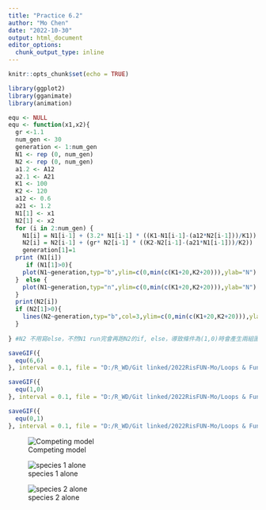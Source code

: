 ```yaml
---
title: "Practice 6.2"
author: "Mo Chen"
date: "2022-10-30"
output: html_document
editor_options: 
  chunk_output_type: inline
---
```


```r
knitr::opts_chunk$set(echo = TRUE)
```

```r
library(ggplot2)
library(gganimate)
library(animation)
```

```r
equ <- NULL
equ <- function(x1,x2){
  gr <-1.1
  num_gen <- 30
  generation <- 1:num_gen
  N1 <- rep (0, num_gen)
  N2 <- rep (0, num_gen)
  a1.2 <- A12
  a2.1 <- A21
  K1 <- 100
  K2 <- 120
  a12 <- 0.6
  a21 <- 1.2
  N1[1] <- x1 
  N2[1] <- x2
  for (i in 2:num_gen) {
    N1[i] = N1[i-1] + (3.2* N1[i-1] * ((K1-N1[i-1]-(a12*N2[i-1]))/K1)) 
    N2[i] = N2[i-1] + (gr* N2[i-1] * ((K2-N2[i-1]-(a21*N1[i-1]))/K2)) 
    generation[1]=1
  print (N1[i])
     if (N1[1]>0){
    plot(N1~generation,typ="b",ylim=c(0,min(c(K1+20,K2+20))),ylab="N")
  }  else {
    plot(N1~generation,typ="n",ylim=c(0,min(c(K1+20,K2+20))),ylab="N")
  }
  print(N2[i])
  if (N2[1]>0){
    lines(N2~generation,typ="b",col=3,ylim=c(0,min(c(K1+20,K2+20))),ylab="N")} 
  }
  
} #N2 不用寫else，不然N1 run完會再跑N2的if, else，導致條件為(1,0)時會產生兩組圖表結果。
```

```r
saveGIF({
  equ(6,6)
}, interval = 0.1, file = "D:/R_WD/Git linked/2022RisFUN-Mo/Loops & Functions/Competing_model.gif")

saveGIF({
  equ(1,0)
}, interval = 0.1, file = "D:/R_WD/Git linked/2022RisFUN-Mo/Loops & Functions/species1_alone.gif")

saveGIF({
  equ(0,1)
}, interval = 0.1, file = "D:/R_WD/Git linked/2022RisFUN-Mo/Loops & Functions/species2_alone.gif")
```


![Competing model](D:/R_WD/Git linked/2022RisFUN-Mo/Loops & Functions/competing_model.gif)

![species 1 alone](D:/R_WD/Git linked/2022RisFUN-Mo/Loops & Functions/species1_alone.gif)

![species 2 alone](D:/R_WD/Git linked/2022RisFUN-Mo/Loops & Functions/species2_alone.gif)
